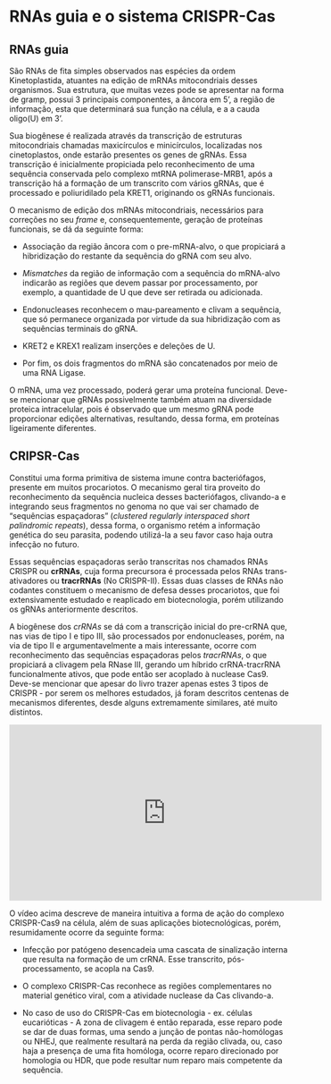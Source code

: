# RNAs guia e o sistema CRISPR-Cas

## RNAs guia

São RNAs de fita simples observados nas espécies da ordem Kinetoplastida, atuantes na edição de mRNAs mitocondriais desses organismos. Sua estrutura, que muitas vezes pode se apresentar na forma de gramp, possui 3 principais componentes, a âncora em 5', a região de informação, esta que determinará sua função na célula, e a a cauda oligo(U) em 3'. 

Sua biogênese é realizada através da transcrição de estruturas mitocondriais chamadas maxicírculos e minicírculos, localizadas nos cinetoplastos, onde estarão presentes os genes de gRNAs. Essa transcrição é inicialmente propiciada pelo reconhecimento de uma sequência conservada pelo complexo mtRNA polimerase-MRB1, após a transcrição há a formação de um transcrito com vários gRNAs, que é processado e poliuridilado pela KRET1, originando os gRNAs funcionais.

O mecanismo de edição dos mRNAs mitocondriais, necessários para correções no seu *frame* e, consequentemente, geração de proteínas funcionais, se dá da seguinte forma:

* Associação da região âncora com o pre-mRNA-alvo, o que propiciará a hibridização do restante da sequência do gRNA com seu alvo.

* *Mismatches* da região de informação com a sequência do mRNA-alvo indicarão as regiões que devem passar por processamento, por exemplo, a quantidade de U que deve ser retirada ou adicionada.

* Endonucleases reconhecem o mau-pareamento e clivam a sequência, que só permanece organizada por virtude da sua hibridização com as sequências terminais do gRNA.

* KRET2 e KREX1 realizam inserções e deleções de U.

* Por fim, os dois fragmentos do mRNA são concatenados por meio de uma RNA Ligase.

O mRNA, uma vez processado, poderá gerar uma proteína funcional. Deve-se mencionar que gRNAs possivelmente também atuam na diversidade proteica intracelular, pois é observado que um mesmo gRNA pode proporcionar edições alternativas, resultando, dessa forma, em proteínas ligeiramente diferentes. 

## CRIPSR-Cas

Constitui uma forma primitiva de sistema imune contra bacteriófagos, presente em muitos procariotos. O mecanismo geral tira proveito do reconhecimento da sequência nucleica desses bacteriófagos, clivando-a e integrando seus fragmentos no genoma no que vai ser chamado de "sequências espaçadoras" (*clustered regularly interspaced short palindromic repeats*), dessa forma, o organismo retém a informação genética do seu parasita, podendo utilizá-la a seu favor caso haja outra infecção no futuro. 

Essas sequências espaçadoras serão transcritas nos chamados RNAs CRISPR ou **crRNAs**, cuja forma precursora é processada pelos RNAs trans-ativadores ou **tracrRNAs** (No CRISPR-II). Essas duas classes de RNAs não codantes constituem o mecanismo de defesa desses procariotos, que foi extensivamente estudado e reaplicado em biotecnologia, porém utilizando os gRNAs anteriormente descritos.

A biogênese dos *crRNAs* se dá com a transcrição inicial do pre-crRNA que, nas vias de tipo I e tipo III, são processados por endonucleases, porém, na via de tipo II e argumentavelmente a mais interessante, ocorre com reconhecimento das sequências espaçadoras pelos *tracrRNAs*, o que propiciará a clivagem pela RNase III, gerando um híbrido crRNA-tracrRNA funcionalmente ativos, que pode então ser acoplado à nuclease Cas9. Deve-se mencionar que apesar do livro trazer apenas estes 3 tipos de CRISPR - por serem os melhores estudados, já foram descritos centenas de mecanismos diferentes, desde alguns extremamente similares, até muito distintos.

<iframe width="560" height="315" src="https://www.youtube.com/embed/6tw_JVz_IEc?start=64" frameborder="0" allow="accelerometer; autoplay; encrypted-media; gyroscope; picture-in-picture" allowfullscreen></iframe>

O vídeo acima descreve de maneira intuitiva a forma de ação do complexo CRISPR-Cas9 na célula, além de suas aplicações biotecnológicas, porém, resumidamente ocorre da seguinte forma:

* Infecção por patógeno desencadeia uma cascata de sinalização interna que resulta na formação de um crRNA. Esse transcrito, pós-processamento, se acopla na Cas9.

* O complexo CRISPR-Cas reconhece as regiões complementares no material genético viral, com a atividade nuclease da Cas clivando-a.

* No caso de uso do CRISPR-Cas em biotecnologia - ex. células eucarióticas - A zona de clivagem é então reparada, esse reparo pode se dar de duas formas, uma sendo a junção de pontas não-homólogas ou NHEJ, que realmente resultará na perda da região clivada, ou, caso haja a presença de uma fita homóloga, ocorre reparo direcionado por homologia ou HDR, que pode resultar num reparo mais competente da sequência.
